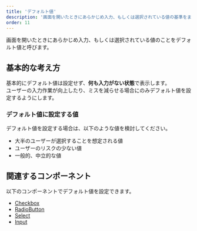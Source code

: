 ```yaml
---
title: 'デフォルト値'
description: '画面を開いたときにあらかじめ入力、もしくは選択されている値の基準をまとめています。'
order: 11
---
```

画面を開いたときにあらかじめ入力、もしくは選択されている値のことをデフォルト値と呼びます。


## 基本的な考え方
基本的にデフォルト値は設定せず、**何も入力がない状態**で表示します。  
ユーザーの入力作業が向上したり、ミスを減らせる場合にのみデフォルト値を設定するようにします。


### デフォルト値に設定する値
デフォルト値を設定する場合は、以下のような値を検討してください。

- 大半のユーザーが選択することを想定される値
- ユーザーのリスクの少ない値
- 一般的、中立的な値

## 関連するコンポーネント
以下のコンポーネントでデフォルト値を設定できます。

- [Checkbox](/products/components/check-box/#h3-3)
- [RadioButton](/products/components/radio-button/#h3-2)
- [Select](/products/components/select/#h3-2)
- [Input](/products/components/input/#h3-6)
